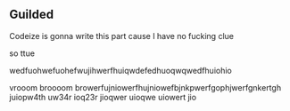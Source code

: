 ## Guilded

Codeize is gonna write this part cause I have no fucking clue

so ttue

wedfuohwefuohefwujihwerfhuiqwdefedhuoqwqwedfhuiohio

vrooom broooom browerfujniowerfhujniowefbjnkpwerfgophjwerfgnkertgh juiopw4th uw34r ioq23r jioqwer uioqwe uiowert jio
